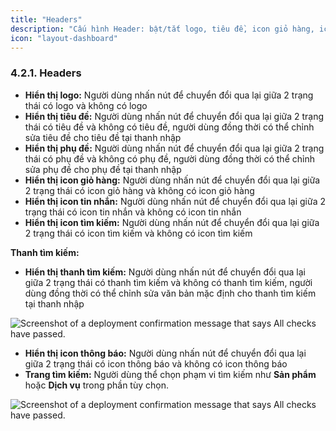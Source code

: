 ```yaml
---
title: "Headers"
description: "Cấu hình Header: bật/tắt logo, tiêu đề, icon giỏ hàng, icon tìm kiếm, và cài đặt thanh tìm kiếm."
icon: "layout-dashboard"
---
```


### **4.2.1. Headers**

- **Hiển thị logo:** Người dùng nhấn nút <Icon icon="toggle-large-on" color="#0a06e4" size={15} /> để chuyển đổi qua lại giữa 2 trạng thái có logo và không có logo
- **Hiển thị tiêu đề:** Người dùng nhấn nút <Icon icon="toggle-large-on" color="#0a06e4" size={15} /> để chuyển đổi qua lại giữa 2 trạng thái có tiêu đề và không có tiêu đề, người dùng đồng thời có thể chỉnh sửa tiêu đề cho tiêu đề tại thanh nhập
- **Hiển thị phụ đề:** Người dùng nhấn nút <Icon icon="toggle-large-on" color="#0a06e4" size={15} /> để chuyển đổi qua lại giữa 2 trạng thái có phụ đề và không có phụ đề, người dùng đồng thời có thể chỉnh sửa phụ đề cho phụ đề tại thanh nhập
- **Hiển thị icon giỏ hàng:** Người dùng nhấn nút <Icon icon="toggle-large-on" color="#0a06e4" size={15} /> để chuyển đổi qua lại giữa 2 trạng thái có icon giỏ hàng và không có icon giỏ hàng
- **Hiển thị icon tin nhắn:** Người dùng nhấn nút <Icon icon="toggle-large-on" color="#0a06e4" size={15} /> để chuyển đổi qua lại giữa 2 trạng thái có icon tin nhắn và không có icon tin nhắn
- **Hiển thị icon tìm kiếm:** Người dùng nhấn nút <Icon icon="toggle-large-on" color="#0a06e4" size={15} /> để chuyển đổi qua lại giữa 2 trạng thái có icon tìm kiếm và không có icon tìm kiếm

**Thanh tìm kiếm:**

- **Hiển thị thanh tìm kiếm:** Người dùng nhấn nút <Icon icon="toggle-large-on" color="#0a06e4" size={15} /> để chuyển đổi qua lại giữa 2 trạng thái có thanh tìm kiếm và không có thanh tìm kiếm, người dùng đồng thời có thể chỉnh sửa văn bản mặc định cho thanh tìm kiếm tại thanh nhập

<Frame caption="Điều chỉnh thanh tìm kiếm   ">
  <img
    src="https://aimini-upload.sgp1.digitaloceanspaces.com/image157_657e5f3196.png"
    alt="Screenshot of a deployment confirmation message that says All checks have passed."
    style={{ borderRadius:"0.5rem" }}
    title=""
  />
</Frame>

- **Hiển thị icon thông báo:** Người dùng nhấn nút <Icon icon="toggle-large-on" color="#0a06e4" size={15} /> để chuyển đổi qua lại giữa 2 trạng thái có icon thông báo và không có icon thông báo
- **Trang tìm kiếm:** Người dùng thể chọn phạm vi tìm kiếm như **Sản phẩm** hoặc **Dịch vụ** trong phần tùy chọn.

<Frame caption="Điều chỉnh tùy chọn trang tìm kiếm  ">
  <img
    src="https://aimini-upload.sgp1.digitaloceanspaces.com/image231_4b9b45cb92.png"
    alt="Screenshot of a deployment confirmation message that says All checks have passed."
    style={{ borderRadius:"0.5rem" }}
    title=""
  />
</Frame>